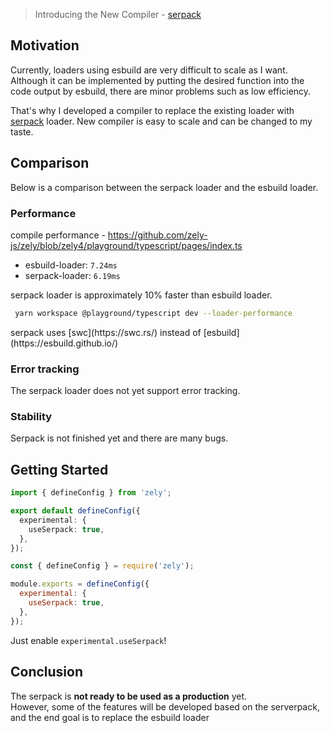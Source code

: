 > Introducing the New Compiler - [serpack](https://github.com/do4ng/serpack)

## Motivation

Currently, loaders using esbuild are very difficult to scale as I want.
Although it can be implemented by putting the desired function into the code output by esbuild, there are minor problems such as low efficiency.

That's why I developed a compiler to replace the existing loader with [serpack](https://github.com/do4ng/serpack) loader. New compiler is easy to scale and can be changed to my taste.

## Comparison

Below is a comparison between the serpack loader and the esbuild loader.

### Performance

compile performance - https://github.com/zely-js/zely/blob/zely4/playground/typescript/pages/index.ts

- esbuild-loader: `7.24ms`
- serpack-loader: `6.19ms`

serpack loader is approximately 10% faster than esbuild loader.

```bash
 yarn workspace @playground/typescript dev --loader-performance
```

<Box>
  serpack uses [swc](https://swc.rs/) instead of [esbuild](https://esbuild.github.io/)
</Box>

### Error tracking

The serpack loader does not yet support error tracking.

### Stability

Serpack is not finished yet and there are many bugs.

## Getting Started

<Tabs>
<TabItem id="zely.config.ts">

```ts
import { defineConfig } from 'zely';

export default defineConfig({
  experimental: {
    useSerpack: true,
  },
});
```

</TabItem>
<TabItem id="zely.config.js">

```js
const { defineConfig } = require('zely');

module.exports = defineConfig({
  experimental: {
    useSerpack: true,
  },
});
```

</TabItem>
</Tabs>

Just enable `experimental.useSerpack`!

## Conclusion

The serpack is **not ready to be used as a production** yet.  
However, some of the features will be developed based on the serverpack, and the end goal is to replace the esbuild loader
